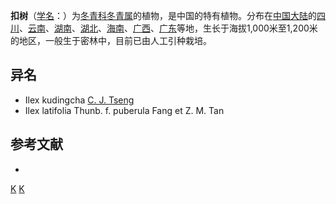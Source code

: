 {{Speciesbox 
| taxon = Ilex kaushue 
| authority = [[胡秀英|S. Y. Hu]]
}}

'''扣树'''（[[学名|学名]]：{{lang|la|''Ilex kaushue''}}）为[[冬青科|冬青科]][[冬青属|冬青属]]的植物，是中国的特有植物。分布在[[中国大陆|中国大陆]]的[[四川|四川]]、[[云南|云南]]、[[湖南|湖南]]、[[湖北|湖北]]、[[海南|海南]]、[[广西|广西]]、[[广东|广东]]等地，生长于海拔1,000米至1,200米的地区，一般生于密林中，目前已由人工引种栽培。

== 异名 ==
* Ilex kudingcha [[曾沧江|C. J. Tseng]]
* Ilex latifolia Thunb. f. puberula Fang et Z. M. Tan

== 参考文献 ==
<div class="references-small">
* {{cite web| url =http://www.bioinfo.cn/db05/KmzwSpecies.php?action=view&id=14153| title =扣树| work =《中国高等植物数据库全库》| publisher =中国科学院微生物研究所| author =昆明植物研究所| accessdate =2009-02-24| deadurl =yes| archiveurl =https://web.archive.org/web/20160305040033/http://www.bioinfo.cn/db05/KmzwSpecies.php?action=view&id=14153| archivedate =2016-03-05}}
</div>
{{Taxonbar|from=Q11076099}}

[[Category:冬青属|K]]
[[Category:中國特有植物|K]]